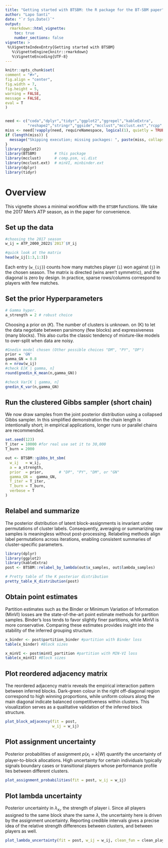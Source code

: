 ```yaml
---
title: "Getting started with BTSBM: the R package for the BT-SBM paper"
author: "Lapo Santi"
date: "`r Sys.Date()`"
output:
  rmarkdown::html_vignette:
    toc: true
    number_sections: false
vignette: >
 %\VignetteIndexEntry{Getting started with BTSBM}
   %\VignetteEngine{knitr::rmarkdown}
   %\VignetteEncoding{UTF-8}
---
```

   
```r
knitr::opts_chunk$set(
comment = "#>",
fig.align = "center",
fig.width = 7,
fig.height = 5,
warning = FALSE,
message = FALSE,
eval = T
)



```


```r
need <- c("coda","dplyr","tidyr","ggplot2","ggrepel","kableExtra",
          "reshape2","stringr","ggside","mcclust","mcclust.ext","rcpp","BTSBM")
miss <- need[!vapply(need, requireNamespace, logical(1), quietly = TRUE)]
if (length(miss)) {
  message("Skipping execution; missing packages: ", paste(miss, collapse = ", "))
}
library(ggplot2)
library(BTSBM)        # this package
library(mcclust)      # comp.psm, vi.dist
library(mcclust.ext)  # minVI, minbinder.ext
library(dplyr)
library(tidyr)
```

# Overview

This vignette shows a minimal workflow with the `BTSBM` functions. We take the 2017 Men's ATP season, as in the paper for convenience. 


## Set up the data

```r
#choosing the 2017 season
w_ij = ATP_2000_2022$`2017`$Y_ij

#quick look at the matrix
head(w_ij[1:3,1:3])
```
Each entry (`w_{ij}`) counts how many matches player (`i`) won against (`j`) in the chosen season. The matrix is directed (wins aren’t symmetric), and the diagonal is zero by design. In practice, sparse rows/columns correspond to players with few matches.

## Set the prior Hyperparameters

```r
# Gamma hyper.
a_strength = 2 # robust choice
```

Choosing a prior on ($K$). The number of clusters is unknown. on (K) to let the data negotiate between parsimony (few blocks) and expressiveness (many blocks). This also curbs the classic tendency of mixture-like models to over-split when data are noisy.

```r
#Gnedin model chosen (Other possible choices "DM", "PY", "DP")
prior = 'GN'
gamma_GN = 0.8
n = nrow(w_ij)
#check E[K | gamma, n]
round(gnedin_K_mean(n,gamma_GN))

#check Var[K | gamma, n]
gnedin_K_var(n,gamma_GN)
```


## Run the clustered Gibbs sampler (short chain)

We now draw samples from the joint posterior distribution using a collapsed Gibbs sampler. In this simplified demonstration the chain length is intentionally short; in empirical applications, longer runs or parallel chains are recommended.

```r
set.seed(123)
T_iter = 10000 #for real use set it to 30,000
T_burn = 2000

out <- BTSBM::gibbs_bt_sbm(
  w_ij   = w_ij,
  a = a_strength,
  prior  = prior,       # "DP", "PY", "DM", or "GN"
  gamma_GN =  gamma_GN,
  T_iter = T_iter, 
  T_burn = T_burn,
  verbose = T
)
```


## Relabel and summarize

The posterior distribution of latent block-assignments is invariant under permutations of cluster labels. Consequently, averaging or summarizing raw samples is meaningless without post-processing. Relabeling methods align label permutations across iterations, enabling consistent summaries of cluster-specific parameters.

```r
library(dplyr)
library(ggplot2)
library(kableExtra)
post <- BTSBM::relabel_by_lambda(out$x_samples, out$lambda_samples)

# Pretty table of the K posterior distribution
pretty_table_K_distribution(post)
```
## Obtain point estimates

Partition estimates such as the Binder or Minimum Variation of Information (MinVI) losses are the state-of-the-art point estimate methods for partition samples. Binder’s loss tends to favor slightly finer partitions, while MinVI is more conservative. Comparing these estimates provides insight into the stability of the inferred grouping structure.

```r
x_binder <- post$partition_binder #partition with Binder loss
table(x_binder) #Block sizes

x_minVI <- post$minVI_partition #partition with MIN-VI loss
table(x_minVI) #Block sizes
```


## Plot reordered adjacency matrix

The reordered adjacency matrix reveals the empirical interaction pattern between inferred blocks. Dark-green colour in the right off-diagonal region correspond to high winning proportions, while uniform colours along the main diagonal indicate balanced competitiveness within clusters. This visualization serves as a qualitative validation of the inferred block structure.

```r

plot_block_adjacency(fit = post,
                     w_ij = w_ij)
```


## Plot assignment uncertainty        

Posterior probabilities of assignment $p(x_i = k | W)$ quantify the uncertainty of player-to-block allocations. High uncertainty for certain individuals typically signals boundary cases or transitional players whose performance profile lies between different clusters.

```r
plot_assignment_probabilities(fit = post, w_ij = w_ij)
```



## Plot lambda uncertainty        

Posterior uncertainty in $\lambda_{x_i}$, the strength of player i. Since all players assigned to the same block share the same $\lambda$, the uncertainty here is driven by the assignment uncertainty. Reporting credible intervals gives a precise idea of the relative strength differences between clusters, and between players as well.

```r
plot_lambda_uncertainty(fit = post, w_ij = w_ij, clean_fun = clean_players_names)
```

